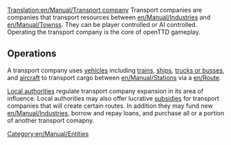 [[Translation:en/Manual/Transport company]]
Transport companies are companies that transport resources between [[en/Manual/Industries]] and [[en/Manual/Towns]]s. They can be player controlled or AI controlled. Operating the transport company is the core of openTTD gameplay.

==Operations==
A transport company uses [[:Category:en/Manual/Vehicles|vehicles]] including [[:Category:en/Manual/Trains|trains]], [[:Category:en/Manual/Ships|ships]], [[:Category:en/Manual/Road Vehicles|trucks or busses]], and [[:Category:en/Manual/Aircraft|aircraft]] to transport cargo between [[en/Manual/Stations]] via a [[en/Route]]. 

[[en/Manual/Local authority|Local authorities]] regulate transport company expansion in its area of influence. Local authorities may also offer lucrative [[en/Manual/Subsidy|subsidies]] for transport companies that will create certain routes. In addition they may fund new [[en/Manual/Industries]], borrow and repay loans, and purchase all or a portion of another transport comapny.

[[Category:en/Manual/Entities]]